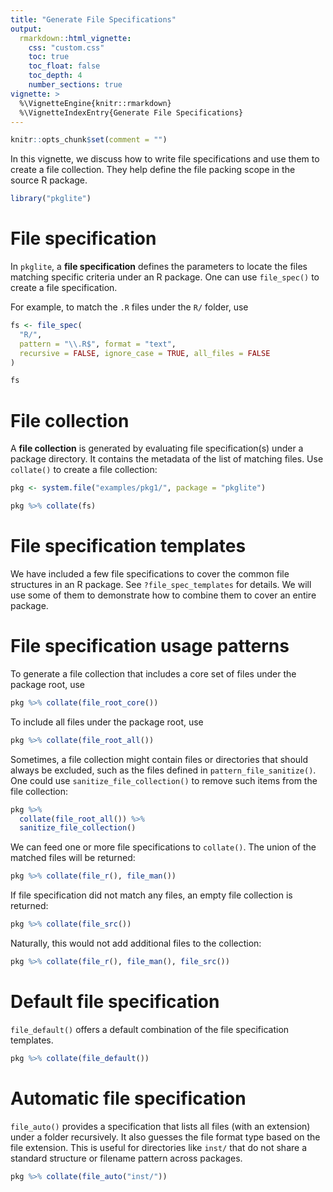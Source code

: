 ---
title: "Generate File Specifications"
output:
  rmarkdown::html_vignette:
    css: "custom.css"
    toc: true
    toc_float: false
    toc_depth: 4
    number_sections: true
vignette: >
  %\VignetteEngine{knitr::rmarkdown}
  %\VignetteIndexEntry{Generate File Specifications}
---

```{r setup, include=FALSE}
knitr::opts_chunk$set(comment = "")
```

In this vignette, we discuss how to write file specifications and use them
to create a file collection. They help define the file packing scope in the
source R package.

```{r}
library("pkglite")
```

# File specification

In `pkglite`, a **file specification** defines the parameters to locate the
files matching specific criteria under an R package. One can use `file_spec()`
to create a file specification.

For example, to match the `.R` files under the `R/` folder, use

```{r}
fs <- file_spec(
  "R/",
  pattern = "\\.R$", format = "text",
  recursive = FALSE, ignore_case = TRUE, all_files = FALSE
)

fs
```

# File collection

A **file collection** is generated by evaluating file specification(s)
under a package directory. It contains the metadata of the list of
matching files. Use `collate()` to create a file collection:

```{r}
pkg <- system.file("examples/pkg1/", package = "pkglite")
```

```{r}
pkg %>% collate(fs)
```

# File specification templates

We have included a few file specifications to cover the common file
structures in an R package. See `?file_spec_templates` for details.
We will use some of them to demonstrate how to combine them to
cover an entire package.

# File specification usage patterns

To generate a file collection that includes a core set of files under the
package root, use

```{r}
pkg %>% collate(file_root_core())
```

To include all files under the package root, use

```{r}
pkg %>% collate(file_root_all())
```

Sometimes, a file collection might contain files or directories that should
always be excluded, such as the files defined in `pattern_file_sanitize()`.
One could use `sanitize_file_collection()` to remove such items from the
file collection:

```{r}
pkg %>%
  collate(file_root_all()) %>%
  sanitize_file_collection()
```

We can feed one or more file specifications to `collate()`.
The union of the matched files will be returned:

```{r}
pkg %>% collate(file_r(), file_man())
```

If file specification did not match any files, an empty file collection
is returned:

```{r}
pkg %>% collate(file_src())
```

Naturally, this would not add additional files to the collection:

```{r}
pkg %>% collate(file_r(), file_man(), file_src())
```

# Default file specification

`file_default()` offers a default combination of the file specification
templates.

```{r}
pkg %>% collate(file_default())
```

# Automatic file specification

`file_auto()` provides a specification that lists all files (with an extension)
under a folder recursively. It also guesses the file format type based on
the file extension. This is useful for directories like `inst/` that
do not share a standard structure or filename pattern across packages.

```{r}
pkg %>% collate(file_auto("inst/"))
```
